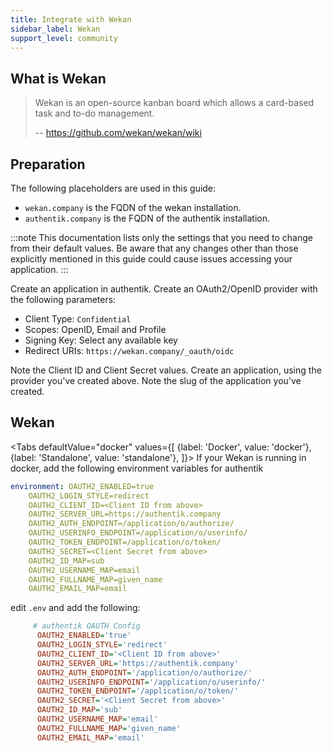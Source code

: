 ```yaml
---
title: Integrate with Wekan
sidebar_label: Wekan
support_level: community
---
```


## What is Wekan

> Wekan is an open-source kanban board which allows a card-based task and to-do management.
>
> -- https://github.com/wekan/wekan/wiki

## Preparation

The following placeholders are used in this guide:

- `wekan.company` is the FQDN of the wekan installation.
- `authentik.company` is the FQDN of the authentik installation.

:::note
This documentation lists only the settings that you need to change from their default values. Be aware that any changes other than those explicitly mentioned in this guide could cause issues accessing your application.
:::

Create an application in authentik. Create an OAuth2/OpenID provider with the following parameters:

- Client Type: `Confidential`
- Scopes: OpenID, Email and Profile
- Signing Key: Select any available key
- Redirect URIs: `https://wekan.company/_oauth/oidc`

Note the Client ID and Client Secret values. Create an application, using the provider you've created above. Note the slug of the application you've created.

## Wekan


<Tabs
  defaultValue="docker"
  values={[
    {label: 'Docker', value: 'docker'},
    {label: 'Standalone', value: 'standalone'},
  ]}>
  <TabItem value="docker">
If your Wekan is running in docker, add the following environment variables for authentik

```yaml
environment: OAUTH2_ENABLED=true
    OAUTH2_LOGIN_STYLE=redirect
    OAUTH2_CLIENT_ID=<Client ID from above>
    OAUTH2_SERVER_URL=https://authentik.company
    OAUTH2_AUTH_ENDPOINT=/application/o/authorize/
    OAUTH2_USERINFO_ENDPOINT=/application/o/userinfo/
    OAUTH2_TOKEN_ENDPOINT=/application/o/token/
    OAUTH2_SECRET=<Client Secret from above>
    OAUTH2_ID_MAP=sub
    OAUTH2_USERNAME_MAP=email
    OAUTH2_FULLNAME_MAP=given_name
    OAUTH2_EMAIL_MAP=email
```

  </TabItem>
  <TabItem value="standalone">

edit `.env` and add the following:

```ini
     # authentik OAUTH Config
      OAUTH2_ENABLED='true'
      OAUTH2_LOGIN_STYLE='redirect'
      OAUTH2_CLIENT_ID='<Client ID from above>'
      OAUTH2_SERVER_URL='https://authentik.company'
      OAUTH2_AUTH_ENDPOINT='/application/o/authorize/'
      OAUTH2_USERINFO_ENDPOINT='/application/o/userinfo/'
      OAUTH2_TOKEN_ENDPOINT='/application/o/token/'
      OAUTH2_SECRET='<Client Secret from above>'
      OAUTH2_ID_MAP='sub'
      OAUTH2_USERNAME_MAP='email'
      OAUTH2_FULLNAME_MAP='given_name'
      OAUTH2_EMAIL_MAP='email'
```

  </TabItem>
</Tabs>

